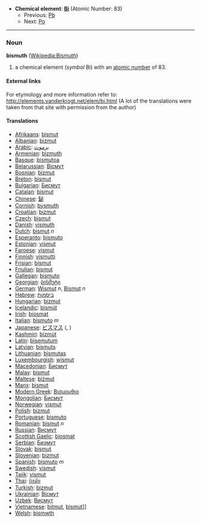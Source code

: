 *'''Chemical element''': '''[[Bi]]''' (Atomic Number: 83)
**Previous: [[Lead|Pb]]
**Next: [[Polonium|Po]]
----
=== Noun ===
'''bismuth''' ([[en:Bisumth|Wikipedia:Bismuth]])

# a chemical element (''symbol'' Bi) with an [[atomic number]] of 83.

====External links====
For etymology and more information refer to:
http://elements.vanderkrogt.net/elem/bi.html
(A lot of the translations were taken from that site with permission from the author)

==== Translations ====
*[[Afrikaans]]: [[bismut]]
*[[Albanian]]: [[bizmut]]
*[[Arabic]]: [[بزموث]]
*[[Armenian]]: [[bizmuth]]
*[[Basque]]: [[bismutoa]]
*[[Belarussian]]: [[Вiсмут]]
*[[Bosnian]]: [[bizmut]]
*[[Breton]]: [[bismut]]
*[[Bulgarian]]: [[Бисмут]]
*[[Catalan]]: [[bismut]]
*[[Chinese]]: [[鉍]]
*[[Cornish]]: [[bysmuth]]
*[[Croatian]]: [[bizmut]]
*[[Czech]]: [[bismut]]
*[[Danish]]: [[vismuth]]
*[[Dutch]]: [[bismut]] ''n''
*[[Esperanto]]: [[bismuto]]
*[[Estonian]]: [[vismut]]
*[[Faroese]]: [[vismut]]
*[[Finnish]]: [[vismutti]]
*[[Frisian]]: [[bismut]]
*[[Friulian]]: [[bismut]]
*[[Gallegan]]: [[bismuto]]
*[[Georgian]]: [[ბისმუტი]]
*[[German]]: [[Wismut]] ''n'', [[Bismut]] ''n''
*[[Hebrew]]: [[ביסמות]]
*[[Hungarian]]: [[bizmut]]
*[[Icelandic]]: [[bismút]]
*[[Irish]]: [[biosmat]]
*[[Italian]]: [[bismuto]] ''m''
*[[Japanese]]: [[ビスマス]] ([[]], )
*[[Kashmiri]]: [[bizmùt]]
*[[Latin]]: [[bisemutum]]
*[[Latvian]]: [[bismuts]]
*[[Lithuanian]]: [[bismutas]]
*[[Luxembourgish]]: [[wismut]]
*[[Macedonian]]: [[Бисмут]]
*[[Malay]]: [[bismut]]
*[[Maltese]]: [[biżmut]]
*[[Manx]]: [[bismut]]
*[[Modern Greek]]: [[Βισμουθιο]] '' ''
*[[Mongolian]]: [[Бисмут]]
*[[Norwegian]]: [[vismut]]
*[[Polish]]: [[bizmut]] '' ''
*[[Portuguese]]: [[bismuto]]
*[[Romanian]]: [[bismut]] ''n''
*[[Russian]]: [[Висмут]] '' ''
*[[Scottish Gaelic]]: [[biosmat]]
*[[Serbian]]: [[Бизмут]]
*[[Slovak]]: [[bismut]]
*[[Slovenian]]: [[bizmut]]
*[[Spanish]]: [[bismuto]] ''m''
*[[Swedish]]: [[vismut]]
*[[Tajik]]: [[vismut]]
*[[Thai]]: [[บิสมัท]]
*[[Turkish]]: [[bizmut]]
*[[Ukrainian]]: [[Вiсмут]]
*[[Uzbek]]: [[Висмут]]
*[[Vietnamese]]: [[bitmut]], [[bismut]]]]
*[[Welsh]]: [[bismwth]]